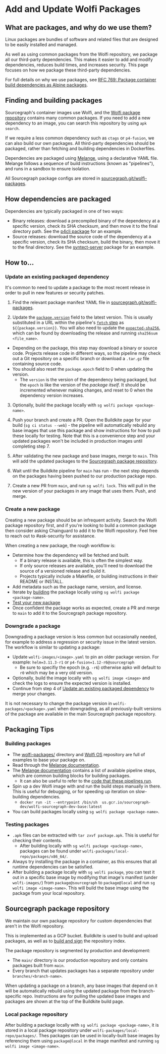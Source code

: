 # Add and Update Wolfi Packages

## What are packages, and why do we use them?

Linux packages are bundles of software and related files that are designed to be easily installed and managed.

As well as using common packages from the Wolfi repository, we package all our third-party dependencies. This makes it easier to add and modify dependencies, reduces build times, and increases security. This page focuses on how we package these third-party dependencies.

For full details on why we use packages, see [RFC 769: Package container build dependencies as Alpine packages](https://docs.google.com/document/d/1VFxBECDErU5bR5uPDsiYREC_qfHDEDyOSaDTaH83nZU/edit#).

## Finding and building packages

Sourcegraph's container images use Wolfi, and the [Wolfi package repository](https://github.com/wolfi-dev/os) contains many common packages. If you need to add a new dependency to an image, you can search this repository by using `apk search`.

If we require a less common dependency such as `ctags` or `p4-fusion`, we can also build our own packages. All third-party dependencies should be packaged, rather than fetching and building dependencies in Dockerfiles.

Dependencies are packaged using [Melange](https://github.com/chainguard-dev/melange), using a declarative YAML file. Melange follows a sequence of build instructions (known as "pipelines"), and runs in a sandbox to ensure isolation.

All Sourcegraph package configs are stored in [sourcegraph.git/wolfi-packages](https://sourcegraph.com/github.com/sourcegraph/sourcegraph/-/tree/wolfi-packages).

## How dependencies are packaged

Dependencies are typically packaged in one of two ways:

- Binary releases: download a precompiled binary of the dependency at a specific version, check its SHA checksum, and then move it to the final directory path. See the [p4cli package](https://sourcegraph.com/github.com/sourcegraph/sourcegraph@760db946dd9c3b23af69f2036b7a8c11e38307b4/-/blob/wolfi-packages/p4cli.yaml?L20-29) for an example.
- Source releases: download the source code of the dependency at a specific version, check its SHA checksum, build the binary, then move it to the final directory. See the [syntect-server](https://sourcegraph.com/github.com/sourcegraph/sourcegraph@321e0e9d01fa23b83bef57c1e69076866094af20/-/blob/wolfi-packages/syntect-server.yaml?L29-45) package for an example.

## How to...

### Update an existing packaged dependency

It's common to need to update a package to the most recent release in order to pull in new features or security patches.

1. Find the relevant package manifest YAML file in [sourcegraph.git/wolfi-packages](https://sourcegraph.com/github.com/sourcegraph/sourcegraph/-/tree/wolfi-packages).

2. Update the [`package.version`](https://sourcegraph.com/github.com/sourcegraph/sourcegraph@321e0e9d01fa23b83bef57c1e69076866094af20/-/blob/wolfi-packages/comby.yaml?L3) field to the latest version. This is usually substituted in a URL within the pipeline's [`fetch` step](https://sourcegraph.com/github.com/sourcegraph/sourcegraph@321e0e9d01fa23b83bef57c1e69076866094af20/-/blob/wolfi-packages/comby.yaml?L30) as `${{package.version}}`. You will also need to update the [`expected-sha256`](https://sourcegraph.com/github.com/sourcegraph/sourcegraph@321e0e9d01fa23b83bef57c1e69076866094af20/-/blob/wolfi-packages/comby.yaml?L31), which can be found by downloading the release and running `sha256sum <file_name>`.

- Depending on the package, this step may download a binary or source code. Projects release code in different ways, so the pipeline may check out a Git repository on a specific branch or download a `.tar.gz` file containing source code.
- You should also reset the `package.epoch` field to 0 when updating the version.
  - The `version` is the version of the dependency being packaged, but the `epoch` is like the version of the _package itself_. It should be incremented whenever making changes, and reset to 0 when the dependency version increases.

3. Optionally, build the package locally with `sg wolfi package <package-name>`.

4. Push your branch and create a PR. Open the Buildkite page for your build (`sg ci status --web`) - the pipeline will automatically rebuild any base images that use this package and show instructions for how to pull these locally for testing. Note that this is a convenience step and your updated packages won't be included in production images until completing step 7.

5. After validating the new package and base images, merge to `main`. This will add the updated packages to the [Sourcegraph package repository](#sourcegraph-package-repository).

6. Wait until the Buildkite pipeline for `main` has run - the next step depends on the packages having been pushed to our production package repo.

7. Create a new PR from `main`, and run `sg wolfi lock`. This will pull in the new version of your packages in any image that uses them. Push, and merge.

### Create a new package

Creating a new package should be an infrequent activity. Search the Wolfi package repository first, and if you're looking to build a common package then consider asking Chainguard to add it to the Wolfi repository. Feel free to reach out to #ask-security for assistance.

When creating a new package, the rough workflow is:

- Determine how the dependency will be fetched and built.
  - If a binary release is available, this is often the simplest way.
  - If only source releases are available, you'll need to download the source of a versioned release and build it.
  - Projects typically include a Makefile, or building instructions in their README or INSTALL.
- Add metadata such as the package name, version, and license.
- Iterate by [building](#building-packages) the package locally using `sg wolfi package <package-name>`.
- [Test your new package](#testing-packages)
- Once confident the package works as expected, create a PR and merge to `main` to add it to the Sourcegraph package repository.

### Downgrade a package

Downgrading a package version is less common but occasionally needed, for example to address a regression or security issue in the latest version. The workflow is similar to updating a package:

- Update `wolfi-images/<image>.yaml` to pin an older package version. For example: `helm=3.11.3-r1` or `p4-fusion=1.12-r6@sourcegraph`
  - Be sure to specifiy the epoch (e.g. `-r6`) otherwise apko will default to `r0` which may be a very old version.
- Optionally, build the image locally with `sg wolfi image <image>` and check the logs to ensure the expected version is installed.
- Continue from step 4 of [Update an existing packaged dependency](#update-an-existing-packaged-dependency) to merge your changes.

It is not necessary to change the package version in `wolfi-packages/<package>.yaml` when downgrading, as all previously-built versions of the package are available in the main Sourcegraph package repository.

## Packaging Tips

### Building packages

- The [wolfi-packages/](https://sourcegraph.com/github.com/sourcegraph/sourcegraph@main/-/tree/wolfi-packages) directory and [Wolfi OS](https://github.com/wolfi-dev/os) repository are full of examples to base your package on.
- Read through the [Melange documentation](https://edu.chainguard.dev/open-source/melange/overview/).
- The [Melange documentation](https://edu.chainguard.dev/open-source/melange/melange-pipelines/) contains a list of available pipeline steps, which are common building blocks for building packages.
  - It can also be useful to refer to the [code that these pipelines run](https://github.com/chainguard-dev/melange/tree/main/pkg/build/pipelines).
- Spin up a dev Wolfi image with and run the build steps manually in there. This is useful for debugging, or for speeding up iteration on slow-building dependencies.
  - `docker run -it --entrypoint /bin/sh  us.gcr.io/sourcegraph-dev/wolfi-sourcegraph-dev-base:latest`
- You can build packages locally using `sg wolfi package <package-name>`.

### Testing packages

- `.apk` files can be extracted with `tar zxvf package.apk`. This is useful for checking their contents.
  - After building locally with `sg wolfi package <package-name>`, packages can be found under `wolfi-packages/local-repo/packages/x86_64/`.
- Always try installing the package in a container, as this ensures that all runtime dependencies can be satisfied.
- After building a package locally with `sg wolfi package`, you can test it out in a specific base image by modifying that image's manifest (under `wolfi-images/`) from `package@sourcegraph` to `package@local` and run `sg wolfi image <image-name>`. This will build the base image using the package from your local repository.

## Sourcegraph package repository

We maintain our own package repository for custom dependencies that aren't in the Wolfi repository.

This is implemented as a GCP bucket. Buildkite is used to build and upload packages, as well as to [build and sign](https://sourcegraph.com/github.com/sourcegraph/sourcegraph/-/blob/dev/ci/scripts/wolfi/build-repo-index.sh) the repository index.

The package repository is segmented by production and development:

- The `main/` directory is our production repository and only contains packages built from `main`.
- Every branch that updates packages has a separate repository under `branches/<branch-name>`.

When updating a package on a branch, any base images that depend on it will be automatically rebuild using the updated package from the branch-specific repo. Instructions are for pulling the updated base images and packages are shown at the top of the Buildkite build page.

### Local package repository

After building a package locally with `sg wolfi package <package-name>`, it is stored in a local package repository under `wolfi-packages/local-repo/packages/`. Thes packages can be used in locally-built base images by referencing them using `package@local` in the image manifest and running `sg wolfi image <image-name>`.
